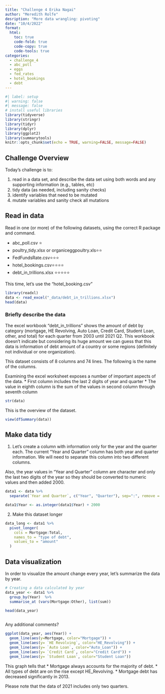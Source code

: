 ```yaml
---
title: "Challenge 4 Erika Nagai"
author: "Meredith Rolfe"
desription: "More data wrangling: pivoting"
date: "10/4/2022"
format:
  html:
    toc: true
    code-fold: true
    code-copy: true
    code-tools: true
categories:
  - challenge_4
  - abc_poll
  - eggs
  - fed_rates
  - hotel_bookings
  - debt
---
```


```r
#| label: setup
#| warning: false
#| message: false
# install useful libraries
library(tidyverse)
library(stringr)
library(tidyr)
library(dplyr)
library(ggplot2)
library(summarytools)
knitr::opts_chunk$set(echo = TRUE, warning=FALSE, message=FALSE)
```

## Challenge Overview

Today's challenge is to:

1)  read in a data set, and describe the data set using both words and any supporting information (e.g., tables, etc)
2)  tidy data (as needed, including sanity checks)
3)  identify variables that need to be mutated
4)  mutate variables and sanity check all mutations

## Read in data

Read in one (or more) of the following datasets, using the correct R package and command.

-   abc_poll.csv ⭐
-   poultry_tidy.xlsx or organiceggpoultry.xls⭐⭐
-   FedFundsRate.csv⭐⭐⭐
-   hotel_bookings.csv⭐⭐⭐⭐
-   debt_in_trillions.xlsx ⭐⭐⭐⭐⭐

This time, let's use the "hotel_booking.csv"

```r
library(readxl)
data <- read_excel("_data/debt_in_trillions.xlsx")
head(data)
```

### Briefly describe the data

The excel workbook "debt_in_trillions" shows the amount of debt by category (mortgage, HE Revolving, Auto Loan, Credit Card, Student Loan, other, and total) for each quarter from 2003 until 2021 Q2.
This workbook doesn't indicate but considering its huge amount we can guess that this data is information of debt amount of a country or some regions (definitely not individual or one organization).


This dataset consists of 8 columns and 74 lines.
The following is the name of the columns.

Examining the excel worksheet exposes a number of important aspects of the data.
* First column includes the last 2 digits of year and quarter
* The value in eighth column is the sum of the values in second column through seventh column

```r
str(data)
```

This is the overview of the dataset.
```r
view(dfSummary(data))
```


## Make data tidy

1. Let's create a column with information only for the year and the quarter each.
The current "Year and Quarter" column has both year and quarter information. We will need to separate this column into two different columns.

Also, the year values in "Year and Quarter" column are character and only the last two digits of the year so they should be converted to numeric values and then added 2000.

```r
data1 <- data %>%
  separate(`Year and Quarter`, c("Year", "Quarter"), sep=":", remove = FALSE)

data1$Year <- as.integer(data1$Year) + 2000
```

2. Make this dataset longer
```r
data_long <- data1 %>%
  pivot_longer(
    cols = Mortgage:Total,
    names_to = "type of debt",
    values_to = "amount"
  )

```


## Data visualization

In order to visualize the amount change every year, let's summarize the data by year.
```r

# Creating a data calculated by year
data_year <- data1 %>%
  group_by(Year)  %>%
  summarise_at (vars(Mortgage:Other), list(sum)) 
  
head(data_year)



```

Any additional comments?
```r
ggplot(data_year, aes(Year)) + 
  geom_line(aes(y=Mortgage, color="Mortgage")) +
  geom_line(aes(y= `HE Revolving`, color="HE_Revolving")) +
  geom_line(aes(y= `Auto Loan`, color="Auto_Loan")) +
  geom_line(aes(y= `Credit Card`, color="Credit Card")) +
  geom_line(aes(y= `Student Loan`, color="Student Loan"))
```
This graph tells that
* Mortgage always accounts for the majority of debt.
* All types of debt are on the rise except HE_Revolving.
* Mortgage debt has decreased significantly in 2013.

Please note that the data of 2021 includes only two quarters.